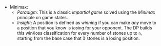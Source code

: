 - Minimax:
    - *Paradigm*: This is a classic *impartial game* solved using the *Minimax* principle on game states.
    - *Insight*: A position is defined as *winning* if you can make *any* move to a position that you know is *losing* for your opponent. The DP builds this win/loss classification for every number of stones up to `n`, starting from the base case that 0 stones is a losing position.